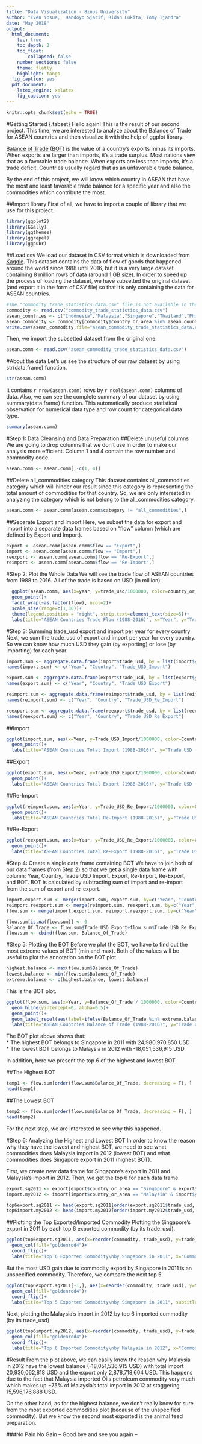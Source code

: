---
title: "Data Visualization - Binus University"
author: "Even Yosua,  Handoyo Sjarif, Ridan Lukita, Tomy Tjandra"
date: "May 2018"
output: 
  html_document:
    toc: true
    toc_depth: 2
    toc_float: 
        collapsed: false
    number_sections: false
    theme: flatly
    highlight: tango
  fig_caption: yes
  pdf_document:
    latex_engine: xelatex
    fig_caption: yes
---

```{r setup, include=FALSE}
knitr::opts_chunk$set(echo = TRUE)
```

#Getting Started {.tabset}
Hello again! This is the result of our second project. This time, we are interested to analyze about the Balance of Trade for ASEAN countries and then visualize it with the help of ggplot library. 
  
[Balance of Trade (BOT)](https://www.thebalance.com/balance-of-trade-definition-favorable-vs-unfavorable-3306261) is the value of a country's exports minus its imports. When exports are larger than imports, it's a trade surplus. Most nations view that as a favorable trade balance. When exports are less than imports, it's a trade deficit. Countries usually regard that as an unfavorable trade balance.  
  
By the end of this project, we will know which country in ASEAN that have the most and least favorable trade balance for a specific year and also the commodities which contribute the most.

##Import library
First of all, we have to import a couple of library that we use for this project. 
```{r message=FALSE}
library(ggplot2)
library(GGally)
library(ggthemes)
library(ggrepel)
library(ggpubr)
```

##Load csv
We load our dataset in CSV format which is downloaded from [Kaggle](https://www.kaggle.com/unitednations/global-commodity-trade-statistics). This dataset contains the data of flow of goods that happened around the world since 1988 until 2016, but it is a very large dataset containing 8 million rows of data (around 1 GB size). In order to speed up the process of loading the dataset, we have subsetted the original dataset (and export it in the form of CSV file) so that it's only containing the data for ASEAN countries.

```{r eval=FALSE}
#The "commodity_trade_statistics_data.csv" file is not available in the folder because the size is too large
commodity <- read.csv("commodity_trade_statistics_data.csv")
asean_countries <- c("Indonesia","Malaysia","Singapore","Thailand","Philippines","Vietnam","Myanmar","Cambodia","Lao People's Dem. Rep.","Brunei Darussalam")
asean_commodity <- commodity[commodity$country_or_area %in% asean_countries,]
write.csv(asean_commodity,file="asean_commodity_trade_statistics_data.csv")
```

Then, we import the subsetted dataset from the original one.

```{r}
asean.comm <- read.csv("asean_commodity_trade_statistics_data.csv")
```

#About the data
Let's us see the structure of our raw dataset by using str(data.frame) function.
```{r}
str(asean.comm)
```
It contains `r nrow(asean.comm)` rows by `r ncol(asean.comm)` columns of data. Also, we can see the complete summary of our dataset by using summary(data.frame) function. This automatically produce statistical observation for numerical data type and row count for categorical data type.
```{r}
summary(asean.comm)
```

#Step 1: Data Cleansing and Data Preparation
##Delete unuseful columns
We are going to drop columns that we don't use in order to make our analysis more efficient. Column 1 and 4 contain the row number and commodity code. 
```{r}
asean.comm <- asean.comm[,-c(1, 4)]
```

##Delete all_commodities category
This dataset contains all_commodities category which will hinder our result since this category is representing the total amount of commodities for that country. So, we are only interested in analyzing the category which is not belong to the all_commodities category.
```{r}
asean.comm <- asean.comm[asean.comm$category != "all_commodities",]
```

##Separate Export and Import
Here, we subset the data for export and import into a separate data frames based on "flow" column (which are defined by Export and Import). 

```{r}
export <- asean.comm[asean.comm$flow == "Export",]
import <- asean.comm[asean.comm$flow == "Import",]
reexport <- asean.comm[asean.comm$flow == "Re-Export",]
reimport <- asean.comm[asean.comm$flow == "Re-Import",]
```

#Step 2: Plot the Whole Data
We will see the trade flow of ASEAN countries from 1988 to 2016. All of the trade is based on USD (in million). 
```{r}
  ggplot(asean.comm, aes(x=year, y=trade_usd/1000000, color=country_or_area))+
  geom_point()+
  facet_wrap(~as.factor(flow), ncol=2)+
  scale_size(range=c(1,30))+
  theme(legend.position = "right", strip.text=element_text(size=5))+
  labs(title="ASEAN Countries Trade Flow (1988-2016)", x="Year", y="Trade USD (in million USD)")
```

#Step 3: Summing trade_usd export and import per year for every country
Next, we sum the trade_usd of export and import per year for every country. So we can know how much USD they gain (by exporting) or lose (by importing) for each year. 
```{r}
import.sum <- aggregate.data.frame(import$trade_usd, by = list(import$year, import$country_or_area), sum)
names(import.sum) <- c("Year", "Country", "Trade_USD_Import")

export.sum <- aggregate.data.frame(export$trade_usd, by = list(export$year, export$country_or_area), sum)
names(export.sum) <- c("Year", "Country", "Trade_USD_Export")

reimport.sum <- aggregate.data.frame(reimport$trade_usd, by = list(reimport$year, reimport$country_or_area), sum)
names(reimport.sum) <- c("Year", "Country", "Trade_USD_Re_Import")

reexport.sum <- aggregate.data.frame(reexport$trade_usd, by = list(reexport$year, reexport$country_or_area), sum)
names(reexport.sum) <- c("Year", "Country", "Trade_USD_Re_Export")
```

##Import
```{r}
ggplot(import.sum, aes(x=Year, y=Trade_USD_Import/1000000, color=Country))+
  geom_point()+
  labs(title="ASEAN Countries Total Import (1988-2016)", y="Trade USD (in million USD)")
```

##Export 
```{r}
ggplot(export.sum, aes(x=Year, y=Trade_USD_Export/1000000, color=Country))+
  geom_point()+
  labs(title="ASEAN Countries Total Export (1988-2016)", y="Trade USD (in million USD)")
```

##Re-Import 
```{r}
ggplot(reimport.sum, aes(x=Year, y=Trade_USD_Re_Import/1000000, color=Country))+
  geom_point()+
  labs(title="ASEAN Countries Total Re-Import (1988-2016)", y="Trade USD (in million USD)")
```

##Re-Export 
```{r}
ggplot(reexport.sum, aes(x=Year, y=Trade_USD_Re_Export/1000000, color=Country))+
  geom_point()+
  labs(title="ASEAN Countries Total Re-Export (1988-2016)", y="Trade USD (in million USD)")
```

#Step 4: Create a single data frame containing BOT
We have to join both of our data frames (from Step 2) so that we get a single data frame with column: Year, Country, Trade USD Import, Export, Re-Import, Re-Export, and BOT. BOT is calculated by subtracting sum of import and re-import from the sum of export and re-export.
```{r}
import.export.sum <- merge(import.sum, export.sum, by=c("Year", "Country"), all = TRUE)
reimport.reexport.sum <- merge(reimport.sum, reexport.sum, by=c("Year", "Country"), all = TRUE)
flow.sum <- merge(import.export.sum, reimport.reexport.sum, by=c("Year", "Country"), all = TRUE)

flow.sum[is.na(flow.sum)] <- 0
Balance_Of_Trade <- flow.sum$Trade_USD_Export+flow.sum$Trade_USD_Re_Export-flow.sum$Trade_USD_Import-flow.sum$Trade_USD_Re_Import
flow.sum <- cbind(flow.sum, Balance_Of_Trade)
```

#Step 5: Plotting the BOT
Before we plot the BOT, we have to find out the most extreme values of BOT (min and max). Both of the values will be useful to plot the annotation on the BOT plot. 
```{r}
highest.balance <- max(flow.sum$Balance_Of_Trade)
lowest.balance <- min(flow.sum$Balance_Of_Trade)
extreme.balance <- c(highest.balance, lowest.balance)
```

This is the BOT plot.  
```{r}
ggplot(flow.sum, aes(x=Year, y=Balance_Of_Trade / 1000000, color=Country))+
  geom_hline(yintercept=0, alpha=0.5)+
  geom_point()+
  geom_label_repel(aes(label=ifelse(Balance_Of_Trade %in% extreme.balance, paste(Country, Year, "(", Balance_Of_Trade,"USD )"), "")), size=3, box.padding = 2)+
  labs(title="ASEAN Countries Balance of Trade (1988-2016)", y="Trade USD (in million USD)")
```
The BOT plot above shows that:  
* The highest BOT belongs to Singapore in 2011 with 24,980,970,850 USD  
* The lowest BOT belongs to Malaysia in 2012 with -18,051,536,915 USD  

In addition, here we present the top 6 of the highest and lowest BOT.

##The Highest BOT 
```{r}
temp1 <- flow.sum[order(flow.sum$Balance_Of_Trade, decreasing = T), ] 
head(temp1)
```
##The Lowest BOT
```{r}
temp2 <- flow.sum[order(flow.sum$Balance_Of_Trade, decreasing = F), ] 
head(temp2)
```

For the next step, we are interested to see why this happened.

#Step 6: Analyzing the Highest and Lowest BOT
In order to know the reason why they have the lowest and highest BOT, we need to see what commodities does Malaysia import in 2012 (lowest BOT) and what commodities does Singapore export in 2011 (highest BOT). 

First, we create new data frame for Singapore's export in 2011 and Malaysia's import in 2012. Then, we get the top 6 for each data frame.
```{r}
export.sg2011 <- export[export$country_or_area == "Singapore" & export$year == 2011,]
import.my2012 <- import[import$country_or_area == "Malaysia" & import$year == 2012,]

top6export.sg2011 <- head(export.sg2011[order(export.sg2011$trade_usd, decreasing = T),])
top6import.my2012 <- head(import.my2012[order(import.my2012$trade_usd, decreasing = T),])
```

##Plotting the Top Exported/Imported Commodity
Plotting the Singapore's export in 2011 by each top 6 exported commodity (by its trade_usd).
```{r}
ggplot(top6export.sg2011, aes(x=reorder(commodity, trade_usd), y=trade_usd/1000000))+
  geom_col(fill="goldenrod4")+
  coord_flip()+
  labs(title="Top 6 Exported Commodity\nby Singapore in 2011", x="Commodity", y="Trade USD (in million USD)")
```

But the most USD gain due to commodity export by Singapore in 2011 is an unspecified commodity. Therefore, we compare the next top 5.

```{r}
ggplot(top6export.sg2011[-1,], aes(x=reorder(commodity, trade_usd), y=trade_usd/1000000))+
  geom_col(fill="goldenrod4")+
  coord_flip()+
  labs(title="Top 5 Exported Commodity\nby Singapore in 2011", subtitle="Excluding unspecified commodity", x="Commodity", y="Trade USD (in million USD)")
```

Next, plotting the Malaysia's import in 2012 by top 6 imported commodity (by its trade_usd).

```{r}
ggplot(top6import.my2012, aes(x=reorder(commodity, trade_usd), y=trade_usd/1000000))+
  geom_col(fill="goldenrod4")+
  coord_flip()+
  labs(title="Top 6 Imported Commodity\nby Malaysia in 2012", x="Commodity", y="Trade USD (in million USD)")
```

#Result 
From the plot above, we can easily know the reason why Malaysia in 2012 have the lowest balance (-18,051,536,915 USD) with total import 20,930,062,818 USD and the export only 2,878,718,604 USD. This happens due to the fact that Malaysia imported Oils petroleum commodity very much which makes up ~75% of Malaysia's total import in 2012 at staggering 15,596,176,888 USD.  

On the other hand, as for the highest balance, we don't really know for sure from the most exported commodities plot (because of the unspecified commodity). But we know the second most exported is the animal feed preparation.

###No Pain No Gain
-- Good bye and see you again --